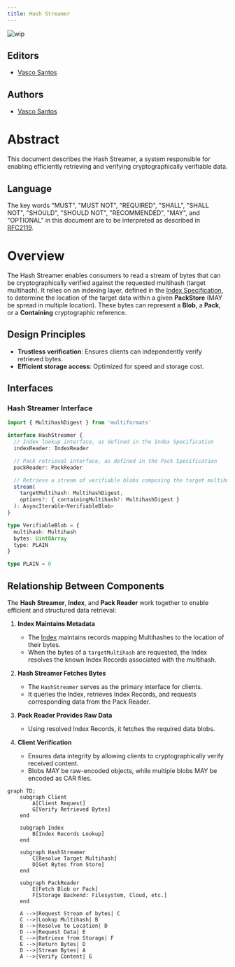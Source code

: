 ```yaml
---
title: Hash Streamer
---
```


![wip](https://img.shields.io/badge/status-wip-orange.svg?style=flat-square)

## Editors

- [Vasco Santos](https://github.com/vasco-santos)

## Authors

- [Vasco Santos](https://github.com/vasco-santos)

# Abstract

This document describes the Hash Streamer, a system responsible for enabling efficiently retrieving and verifying cryptographically verifiable data.

## Language

The key words "MUST", "MUST NOT", "REQUIRED", "SHALL", "SHALL NOT", "SHOULD", "SHOULD NOT", "RECOMMENDED", "MAY", and "OPTIONAL" in this document are to be interpreted as described in [RFC2119](https://datatracker.ietf.org/doc/html/rfc2119).

# Overview

The Hash Streamer enables consumers to read a stream of bytes that can be cryptographically verified against the requested multihash (target multihash). It relies on an indexing layer, defined in the [Index Specification](/specs), to determine the location of the target data within a given **PackStore** (MAY be spread in multiple location). These bytes can represent a **Blob**, a **Pack**, or a **Containing** cryptographic reference.

## Design Principles

- **Trustless verification**: Ensures clients can independently verify retrieved bytes.
- **Efficient storage access**: Optimized for speed and storage cost.

## Interfaces

### Hash Streamer Interface

```ts
import { MultihashDigest } from 'multiformats'

interface HashStreamer {
  // Index lookup interface, as defined in the Index Specification
  indexReader: IndexReader

  // Pack retrieval interface, as defined in the Pack Specification
  packReader: PackReader

  // Retrieve a stream of verifiable blobs composing the target multihash
  stream(
    targetMultihash: MultihashDigest,
    options?: { containingMultihash?: MultihashDigest }
  ): AsyncIterable<VerifiableBlob>
}

type VerifiableBlob = {
  multihash: Multihash
  bytes: Uint8Array
  type: PLAIN
}

type PLAIN = 0
```

## Relationship Between Components

The **Hash Streamer**, **Index**, and **Pack Reader** work together to enable efficient and structured data retrieval:

1. **Index Maintains Metadata**

   - The [Index](/specs) maintains records mapping Multihashes to the location of their bytes.
   - When the bytes of a `targetMultihash` are requested, the Index resolves the known Index Records associated with the multihash.

2. **Hash Streamer Fetches Bytes**

   - The `HashStreamer` serves as the primary interface for clients.
   - It queries the Index, retrieves Index Records, and requests corresponding data from the Pack Reader.

3. **Pack Reader Provides Raw Data**

   - Using resolved Index Records, it fetches the required data blobs.

4. **Client Verification**
   - Ensures data integrity by allowing clients to cryptographically verify received content.
   - Blobs MAY be raw-encoded objects, while multiple blobs MAY be encoded as CAR files.

```mermaid
graph TD;
    subgraph Client
        A[Client Request]
        G[Verify Retrieved Bytes]
    end

    subgraph Index
        B[Index Records Lookup]
    end

    subgraph HashStreamer
        C[Resolve Target Multihash]
        D[Get Bytes from Store]
    end

    subgraph PackReader
        E[Fetch Blob or Pack]
        F[Storage Backend: Filesystem, Cloud, etc.]
    end

    A -->|Request Stream of bytes| C
    C -->|Lookup Multihash| B
    B -->|Resolve to Location| D
    D -->|Request Data| E
    E -->|Retrieve from Storage| F
    E -->|Return Bytes| D
    D -->|Stream Bytes| A
    A -->|Verify Content| G
```
